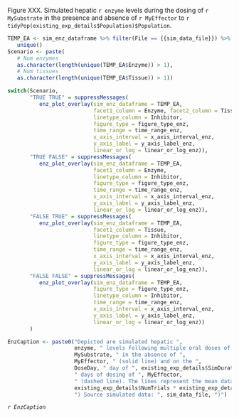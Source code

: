 Figure XXX. Simulated hepatic `r enzyme` levels during the dosing of `r MySubstrate` in the presence and absence of `r MyEffector` to `r tidyPop(existing_exp_details$Population)$Population`. 

```r

TEMP_EA <- sim_enz_dataframe %>% filter(File == {{sim_data_file}}) %>% 
   unique()
Scenario <- paste(
   # Num enzymes
   as.character(length(unique(TEMP_EA$Enzyme)) > 1), 
   # Num tissues
   as.character(length(unique(TEMP_EA$Tissue)) > 1))


```


```r

switch(Scenario, 
       "TRUE TRUE" = suppressMessages(
          enz_plot_overlay(sim_enz_dataframe = TEMP_EA, 
                           facet1_column = Enzyme, facet2_column = Tissue,
                           linetype_column = Inhibitor,
                           figure_type = figure_type_enz,
                           time_range = time_range_enz,
                           x_axis_interval = x_axis_interval_enz,
                           y_axis_label = y_axis_label_enz,
                           linear_or_log = linear_or_log_enz)),
       "TRUE FALSE" = suppressMessages(
          enz_plot_overlay(sim_enz_dataframe = TEMP_EA, 
                           facet1_column = Enzyme,
                           linetype_column = Inhibitor,
                           figure_type = figure_type_enz,
                           time_range = time_range_enz,
                           x_axis_interval = x_axis_interval_enz,
                           y_axis_label = y_axis_label_enz,
                           linear_or_log = linear_or_log_enz)),
       "FALSE TRUE" = suppressMessages(
          enz_plot_overlay(sim_enz_dataframe = TEMP_EA, 
                           facet1_column = Tissue,
                           linetype_column = Inhibitor,
                           figure_type = figure_type_enz,
                           time_range = time_range_enz,
                           x_axis_interval = x_axis_interval_enz,
                           y_axis_label = y_axis_label_enz,
                           linear_or_log = linear_or_log_enz)), 
       "FALSE FALSE" = suppressMessages(
          enz_plot_overlay(sim_enz_dataframe = TEMP_EA, 
                           figure_type = figure_type_enz,
                           linetype_column = Inhibitor,
                           time_range = time_range_enz,
                           x_axis_interval = x_axis_interval_enz,
                           y_axis_label = y_axis_label_enz,
                           linear_or_log = linear_or_log_enz))
       )

```

```r
EnzCaption <- paste0("Depicted are simulated hepatic ",
                     enzyme, " levels following multiple oral doses of ",
                     MySubstrate, " in the absence of ",
                     MyEffector, " (solid line) and on the ",
                     DoseDay, " day of ", existing_exp_details$SimDuration/24,
                     " days of dosing of ", MyEffector, 
                     " (dashed line). The lines represent the mean data for the simulated population (n = ",
                     existing_exp_details$NumTrials * existing_exp_details$NumSubjTrial, 
                     ") Source simulated data: ", sim_data_file, ")")

```

*`r EnzCaption`*


